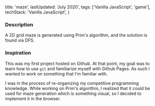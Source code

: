  title: 'maze',
  lastUpdated: 'July 2020',
  tags: ['Vanilla JavaScript', 'game'],
  techStack: 'Vanilla JavaScript',
}

### Description

A 2D grid maze is generated using Prim's algorithm, and the solution is found via DFS.

### Inspiration

This was my first project hosted on Github. At that point, my goal was to learn how to use `git` and familiarize myself with Github Pages. As such I wanted to work on something that I'm familiar with.

I was in the process of re-organizing my competitive programming knowledge. While working on Prim's algorithm, I realized that it could be used for maze generation which is something visual, so I decided to implement it in the browser.

